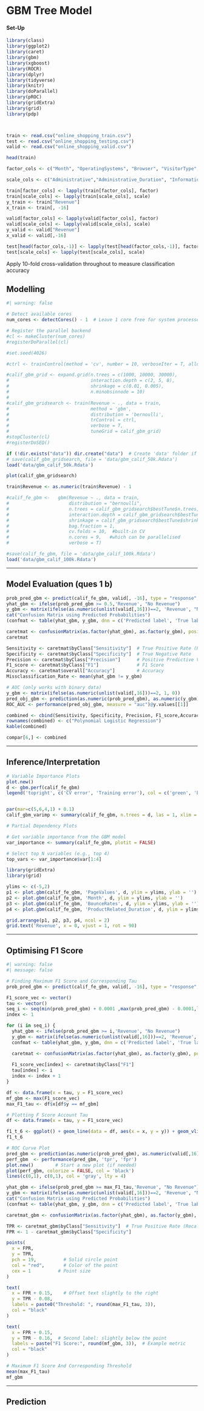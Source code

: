 # GBM Tree Model

#### Set-Up

```r
library(class)
library(ggplot2)
library(caret)
library(gbm)
library(xgboost)
library(ROCR)
library(dplyr)
library(tidyverse)
library(knitr)
library(doParallel)
library(pROC)
library(gridExtra)
library(grid)
library(pdp)



train <- read.csv("online_shopping_train.csv")
test <- read.csv("online_shopping_testing.csv")
valid <- read.csv("online_shopping_valid.csv")

head(train)

factor_cols <- c("Month", "OperatingSystems", "Browser", "VisitorType", "Weekend", "Revenue")

scale_cols <- c("Administrative","Administrative_Duration", "Informational", "Informational_Duration","ProductRelated","SpecialDay", "ProductRelated_Duration","BounceRates", "ExitRates", "PageValues")

train[factor_cols] <- lapply(train[factor_cols], factor)
train[scale_cols] <- lapply(train[scale_cols], scale)
y_train <- train["Revenue"]
x_train <- train[, -16]

valid[factor_cols] <- lapply(valid[factor_cols], factor)
valid[scale_cols] <- lapply(valid[scale_cols], scale)
y_valid <- valid["Revenue"]
x_valid <- valid[,-16]

test[head(factor_cols,-1)] <- lapply(test[head(factor_cols,-1)], factor)
test[scale_cols] <- lapply(test[scale_cols], scale)
```

Apply 10-fold cross-validation throughout to measure classification accuracy

## Modelling

```r
#| warning: false

# Detect available cores
num_cores <- detectCores() - 1  # Leave 1 core free for system processes

# Register the parallel backend
#cl <- makeCluster(num_cores)  
#registerDoParallel(cl)

#set.seed(4026)

#ctrl <- trainControl(method = 'cv', number = 10, verboseIter = T, allowParallel = TRUE)

#calif_gbm_grid <- expand.grid(n.trees = c(1000, 10000, 30000),
#                              interaction.depth = c(2, 5, 8),
#                              shrinkage = c(0.01, 0.005),
#                              n.minobsinnode = 10)
#
#calif_gbm_gridsearch <- train(Revenue ~ ., data = train,
#                              method = 'gbm',
#                              distribution = 'bernoulli',
#                              trControl = ctrl,
#                              verbose = T,
#                              tuneGrid = calif_gbm_grid)
#stopCluster(cl)
#registerDoSEQ()

if (!dir.exists("data")) dir.create("data")  # Create 'data' folder if missing
# save(calif_gbm_gridsearch, file = 'data/gbm_calif_50k.Rdata')
load('data/gbm_calif_50k.Rdata')

plot(calif_gbm_gridsearch)

train$Revenue <- as.numeric(train$Revenue) - 1

#calif_fe_gbm <-   gbm(Revenue ~ ., data = train, 
#                      distribution = "bernoulli", 
#                      n.trees = calif_gbm_gridsearch$bestTune$n.trees, 
#                      interaction.depth = calif_gbm_gridsearch$bestTune$interaction.depth, 
#                      shrinkage = calif_gbm_gridsearch$bestTune$shrinkage, 
#                      bag.fraction = 1, 
#                      cv.folds = 10,  #built-in CV
#                      n.cores = 9,   #which can be parallelised
#                      verbose = T)

#save(calif_fe_gbm, file = 'data/gbm_calif_100k.Rdata')
load('data/gbm_calif_100k.Rdata')

```

------------------------------------------------------------------------

\newpage

## Model Evaluation (ques 1 b)

```r
prob_pred_gbm <- predict(calif_fe_gbm, valid[, -16], type = "response", n.trees = calif_fe_gbm$bestTune$n.trees)
yhat_gbm <- ifelse(prob_pred_gbm >= 0.5,'Revenue', "No Revenue")
y_gbm <- matrix(ifelse(as.numeric(unlist(valid[,16]))==2, 'Revenue', "No Revenue"))
cat("Confusion Matrix using Predicted Probabilities")
(confmat <- table(yhat_gbm, y_gbm, dnn = c('Predicted label', 'True label')))

caretmat <- confusionMatrix(as.factor(yhat_gbm), as.factor(y_gbm), positive = 'Revenue')
caretmat 

Sensitivity <- caretmat$byClass["Sensitivity"]  # True Positive Rate (Recall)
Specificity <- caretmat$byClass["Specificity"]  # True Negative Rate
Precision <- caretmat$byClass["Precision"]      # Positive Predictive Value
F1_score <- caretmat$byClass["F1"]              # F1 Score
Accuracy <- caretmat$overall["Accuracy"]        # Accuracy
Missclassification_Rate <- mean(yhat_gbm != y_gbm)

# AUC (only works with binary data)
y_gbm <- matrix(ifelse(as.numeric(unlist(valid[,16]))==2, 1, 0))
pred_obj_gbm <- prediction(as.numeric(prob_pred_gbm), as.numeric(y_gbm))
ROC_AUC <- performance(pred_obj_gbm, measure = "auc")@y.values[[1]]

combined <- cbind(Sensitivity, Specificity, Precision, F1_score,Accuracy, Missclassification_Rate, ROC_AUC)
rownames(combined) <- c("Polynomial Logistic Regression")
kable(combined)

compar[6,] <- combined
```

------------------------------------------------------------------------

\newpage

## Inference/Interpretation

```r
# Variable Importance Plots
plot.new()
d <- gbm.perf(calif_fe_gbm)
legend('topright', c('CV error', 'Training error'), col = c('green', 'black'), lty = 1)


par(mar=c(5,6,4,1) + 0.1)
calif_gbm_varimp <- summary(calif_fe_gbm, n.trees = d, las = 1, xlim = c(0, 50))

# Partial Dependency Plots

# Get variable importance from the GBM model
var_importance <- summary(calif_fe_gbm, plotit = FALSE)

# Select top N variables (e.g., top 4)
top_vars <- var_importance$var[1:4]

library(gridExtra)
library(grid)

ylims <- c(-5,2)
p1 <- plot.gbm(calif_fe_gbm, 'PageValues', d, ylim = ylims, ylab = '')
p2 <- plot.gbm(calif_fe_gbm, 'Month', d, ylim = ylims, ylab = '')
p3 <- plot.gbm(calif_fe_gbm, 'BounceRates', d, ylim = ylims, ylab = '')
p4 <- plot.gbm(calif_fe_gbm, 'ProductRelated_Duration', d, ylim = ylims, ylab = '')

grid.arrange(p1, p2, p3, p4, ncol = 2)
grid.text('Revenue', x = 0, vjust = 1, rot = 90)
```

------------------------------------------------------------------------

## Optimising F1 Score

```r
#| warning: false
#| message: false

# Finding Maximum F1 Score and Corresponding Tau
prob_pred_gbm <- predict(calif_fe_gbm, valid[, -16], type = "response", n.trees = calif_fe_gbm$bestTune$n.trees)

F1_score_vec <- vector()
tau <- vector()
seq_i <- seq(min(prob_pred_gbm) + 0.0001 ,max(prob_pred_gbm) - 0.0001,length = 1000)
index <- 1

for (i in seq_i) {
  yhat_gbm <- ifelse(prob_pred_gbm >= i,'Revenue', "No Revenue")
  y_gbm <- matrix(ifelse(as.numeric(unlist(valid[,16]))==2, 'Revenue', "No Revenue"))
  confmat <- table(yhat_gbm, y_gbm, dnn = c('Predicted label', 'True label'))

  caretmat <- confusionMatrix(as.factor(yhat_gbm), as.factor(y_gbm), positive = 'Revenue')
   
  F1_score_vec[index] <- caretmat$byClass["F1"]
  tau[index] <- i
  index <- index + 1
}

df <- data.frame(x = tau, y = F1_score_vec)
mf_gbm <- max(F1_score_vec)
max_F1_tau <- df$x[df$y == mf_gbm]

# Plotting F Score Account Tau
df <- data.frame(x = tau, y = F1_score_vec)

f1_t_6 <- ggplot() + geom_line(data = df, aes(x = x, y = y)) + geom_vline(xintercept = max_F1_tau, color = "red", linetype = "dashed") + theme_minimal() + labs(x = "Tau", y = "F1 Score", title = "F1 Score Against Different Desician Rule Thresholds (Tau) for a GBM Model")
f1_t_6

# ROC Curve Plot
pred_gbm <- prediction(as.numeric(prob_pred_gbm), as.numeric(valid[,16]))
perf_gbm  <- performance(pred_gbm, 'tpr', 'fpr')
plot.new()        # Start a new plot (if needed)
plot(perf_gbm, colorize = FALSE, col = 'black')
lines(c(0,1), c(0,1), col = 'gray', lty = 4)

yhat_gbm <- ifelse(prob_pred_gbm >= max_F1_tau,'Revenue', "No Revenue")
y_gbm <- matrix(ifelse(as.numeric(unlist(valid[,16]))==2, 'Revenue', "No Revenue"))
cat("Confusion Matrix using Predicted Probabilities")
(confmat <- table(yhat_gbm, y_gbm, dnn = c('Predicted label', 'True label')))

caretmat_gbm <- confusionMatrix(as.factor(yhat_gbm), as.factor(y_gbm), positive = 'Revenue')

TPR <- caretmat_gbm$byClass["Sensitivity"]  # True Positive Rate (Recall)
FPR <- 1 - caretmat_gbm$byClass["Specificity"]

points(
  x = FPR, 
  y = TPR,
  pch = 19,          # Solid circle point
  col = "red",       # Color of the point
  cex = 1          # Point size
)

text(
  x = FPR + 0.15,    # Offset text slightly to the right
  y = TPR - 0.08, 
  labels = paste0("Threshold: ", round(max_F1_tau, 3)), 
  col = "black"
)

text(
  x = FPR + 0.15,
  y = TPR - 0.16,  # Second label: slightly below the point
  labels = paste("F1 Score:", round(mf_gbm, 3)),  # Example metric
  col = "black"
)

# Maximum F1 Score And Corresponding Threshold
mean(max_F1_tau)
mf_gbm


```

------------------------------------------------------------------------

\newpage

## Prediction
